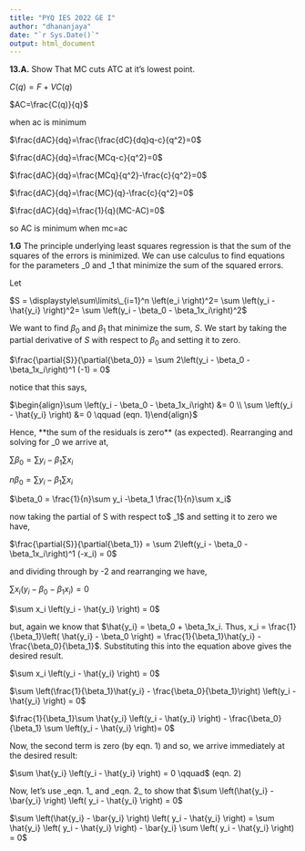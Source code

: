 ```yaml
---
title: "PYQ IES 2022 GE I"
author: "dhananjaya"
date: "`r Sys.Date()`"
output: html_document
---
```


**13.A.** Show That MC cuts ATC at it's lowest point.

$C(q)=F+VC(q)$

$AC=\frac{C(q)}{q}$

when ac is minimum

$\frac{dAC}{dq}=\frac{\frac{dC}{dq}q-c}{q^2}=0$

$\frac{dAC}{dq}=\frac{MCq-c}{q^2}=0$

$\frac{dAC}{dq}=\frac{MCq}{q^2}-\frac{c}{q^2}=0$

$\frac{dAC}{dq}=\frac{MC}{q}-\frac{c}{q^2}=0$

$\frac{dAC}{dq}=\frac{1}{q}(MC-AC)=0$

so AC is minimum when mc=ac

**1.G** The principle underlying least squares regression is that the sum of the squares of the errors is minimized. We can use calculus to find equations for the parameters \beta_0 and \beta_1 that minimize the sum of the squared errors.

Let 

$S = \displaystyle\sum\limits\_{i=1}^n \left(e_i \right)^2= \sum \left(y_i - \hat{y_i} \right)^2= \sum \left(y_i - \beta_0 - \beta_1x_i\right)^2$

We want to find $\beta_0$ and $\beta_1$ that minimize the sum, $S$.  We start by taking the partial derivative of $S$ with respect to $\beta_0$ and setting it to zero.

$\frac{\partial{S}}{\partial{\beta_0}} = \sum 2\left(y_i - \beta_0 - \beta_1x_i\right)^1 (-1) = 0$

notice that this says,

$\begin{align}\sum \left(y_i - \beta_0 - \beta_1x_i\right) &= 0 \\ \sum \left(y_i - \hat{y_i} \right) &= 0 \qquad (eqn. 1)\end{align}$

Hence, \*\*the sum of the residuals is zero\*\* (as expected). Rearranging and solving for \beta_0 we arrive at,

$\sum \beta_0 = \sum y_i -\beta_1 \sum x_i$

$n\beta_0 = \sum y_i -\beta_1 \sum x_i$

$\beta_0 = \frac{1}{n}\sum y_i -\beta_1 \frac{1}{n}\sum x_i$

now taking the partial of S with respect to$ \beta_1$ and setting it to zero we have,

$\frac{\partial{S}}{\partial{\beta_1}} = \sum 2\left(y_i - \beta_0 - \beta_1x_i\right)^1 (-x_i) = 0$

and dividing through by -2 and rearranging we have,

$\sum x_i \left(y_i - \beta_0 - \beta_1x_i\right) = 0$

$\sum x_i \left(y_i - \hat{y_i} \right) = 0$

but, again we know that $\hat{y_i} = \beta_0 + \beta_1x_i. Thus, x_i = \frac{1}{\beta_1}\left( \hat{y_i} - \beta_0 \right) = \frac{1}{\beta_1}\hat{y_i} -\frac{\beta_0}{\beta_1}$. Substituting this into the equation above gives the desired result.

$\sum x_i \left(y_i - \hat{y_i} \right) = 0$

$\sum \left(\frac{1}{\beta_1}\hat{y_i} - \frac{\beta_0}{\beta_1}\right) \left(y_i - \hat{y_i} \right) = 0$

$\frac{1}{\beta_1}\sum \hat{y_i} \left(y_i - \hat{y_i} \right) - \frac{\beta_0}{\beta_1} \sum \left(y_i - \hat{y_i} \right)= 0$

Now, the second term is zero (by eqn. 1) and so, we arrive immediately at the desired result:

$\sum \hat{y_i} \left(y_i - \hat{y_i} \right) = 0 \qquad$ (eqn. 2)

Now, let's use \_eqn. 1\_ and \_eqn. 2\_ to show that $\sum \left(\hat{y_i} - \bar{y_i} \right) \left( y_i - \hat{y_i} \right) = 0$ 

$\sum \left(\hat{y_i} - \bar{y_i} \right) \left( y_i - \hat{y_i} \right) = \sum \hat{y_i} \left( y_i - \hat{y_i} \right) - \bar{y_i} \sum \left( y_i - \hat{y_i} \right) = 0$
